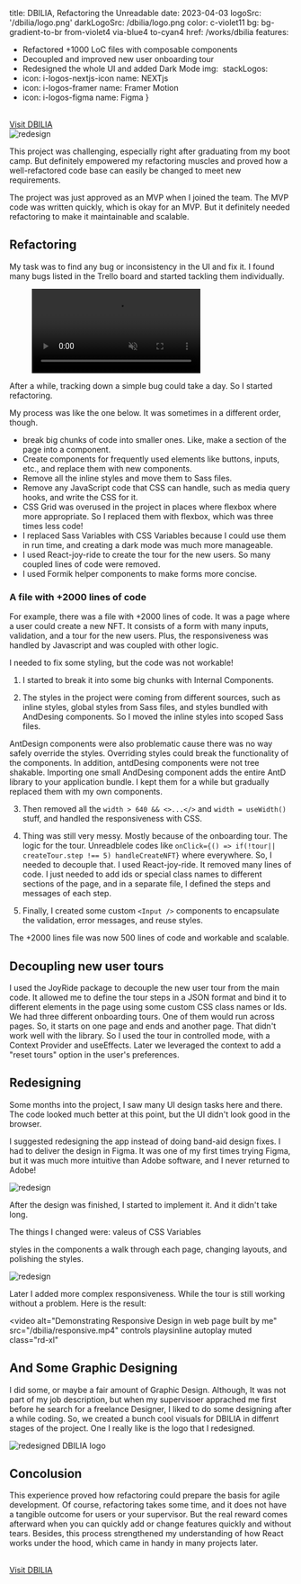 title: DBILIA, Refactoring the Unreadable
date: 2023-04-03
logoSrc: '/dbilia/logo.png'
darkLogoSrc: /dbilia/logo.png
color: c-violet11
bg: bg-gradient-to-br from-violet4 via-blue4 to-cyan4
href: /works/dbilia
features:
  - Refactored +1000 LoC files with composable components
  - Decoupled and improved new user onboarding tour
  - Redesigned the whole UI and added Dark Mode
img: <img
  slot='showcase'
  src='/dbilia/mockup.png'
  alt=''
  class="lt-xs:static  lt-xs:w-4/5 lt-xs:mis-auto lt-xs:-mb-26 lt-xs:-mt-10 lt-xs:fade-y-from-40%-to-70%   xs:abs  -z-1  xs:w-40 xs:right-0 xs:top-0 sm:-right-0 sm:-top-0 sm:w-60)  md:-right-15 md:-top-5 md:w-80 drop-shadow-2xl"
  />
stackLogos:
  - icon: i-logos-nextjs-icon
    name: NEXTjs
  - icon: i-logos-framer
    name: Framer Motion
  - icon: i-logos-figma
    name: Figma
}

<br/>
<a class="b-1 w-fit af-i-ph-arrow-right  fw-500  rd-xl b-orangeA-6  dark:b-orangeA-7 c-prm11 bg-gradient-to-r from-prm1 to-sand1  active:(b-orangeA-8 from-prm5 to-sand2) hover:b-orangeA-7 hover:from-prm2 hover:to-prm1 )  focus-visible:b-orangeA-8 focus-visible:from-prm4 focus-visible:to-prm2  bg-origin-border  c-prm11  fw-500 py-4 b-1.5  px-8 rd-xl flex gap-2 ac  !my-20 " href="https://dbilia.com" target="_blank">Visit DBILIA</a>
<br/>

<img alt="redesign" src="/dbilia/redesign1.png" class="rd-xl" />

This project was challenging, especially right after graduating from my boot camp. But definitely empowered my refactoring
muscles and proved how a well-refactored code base can easily be changed to meet new requirements.

The project was just approved as an MVP when I joined the team. The MVP code was written quickly, which is okay for an MVP. But it definitely needed refactoring to make it maintainable and scalable.

## Refactoring

My task was to find any bug or inconsistency in the UI and fix it. I found many bugs listed in the Trello board and started tackling them individually.

<figure>
  <video src="/dbilia/trello-bugs.mp4" autoplay="" playsinline="" muted="" class="rd-xl" />
</figure>

After a while, tracking down a simple bug could take a day. So I started refactoring.

My process was like the one below. It was sometimes in a different order, though.

- break big chunks of code into smaller ones. Like, make a section of the page into a component.
- Create components for frequently used elements like buttons, inputs, etc., and replace them with new components.
- Remove all the inline styles and move them to Sass files.
- Remove any JavaScript code that CSS can handle, such as media query hooks, and write the CSS for it.
- CSS Grid was overused in the project in places where flexbox where more appropriate. So I replaced them with flexbox, which was three times less code!
- I replaced Sass Variables with CSS Variables because I could use them in run time, and creating a dark mode was much more manageable.
- I used React-joy-ride to create the tour for the new users. So many coupled lines of code were removed.
- I used Formik helper components to make forms more concise.

### A file with +2000 lines of code

For example, there was a file with +2000 lines of code. It was a page where a user could create a new NFT. It consists of a form with many inputs, validation, and a tour for the new users. Plus, the responsiveness was handled by Javascript and was coupled with other logic.

I needed to fix some styling, but the code was not workable!

1. I started to break it into some big chunks with Internal Components.

2. The styles in the project were coming from different sources, such as inline styles, global styles from Sass files, and styles bundled with AndDesing components. So I moved the inline styles into scoped Sass files.

AntDesign components were also problematic cause there was no way safely override the styles. Overriding styles could break the functionality of the components. In addition, antdDesing components were not tree shakable. Importing one small AndDesing component adds the entire AntD library to your application bundle.
I kept them for a while but gradually replaced them with my own components.

3. Then removed all the `width > 640 && <>...</>` and `width = useWidth()` stuff, and handled the responsiveness with CSS.

4. Thing was still very messy. Mostly because of the onboarding tour. The logic for the tour. Unreadblele codes like `onClick={() => if(!tour|| createTour.step !== 5) handleCreateNFT}` where everywhere. So, I needed to decouple that. I used React-joy-ride. It removed many lines of code. I just needed to add ids or special class names to different sections of the page, and in a separate file, I defined the steps and messages of each step.

5. Finally, I created some custom `<Input />` components to encapsulate the validation, error messages, and reuse styles.

The +2000 lines file was now 500 lines of code and workable and scalable.

## Decoupling new user tours

I used the JoyRide package to decouple the new user tour from the main code. It allowed me to define the tour steps in a JSON format and bind it to different elements in the page using some custom CSS class names or Ids.
We had three different onboarding tours. One of them would run across pages. So, it starts on one page and ends and another page. That didn't work well with the library. So I used the tour in controlled mode, with a Context Provider and useEffects. Later we leveraged the context to add a "reset tours" option in the user's preferences.

## Redesigning

Some months into the project, I saw many UI design tasks here and there. The code looked much better at this point, but the UI didn't look good in the browser.

I suggested redesigning the app instead of doing band-aid design fixes. I had to deliver the design in Figma. It was one of my first times trying Figma, but it was much more intuitive than Adobe software, and I never returned to Adobe!

<img alt="redesign" src="/dbilia/redesign.png" class="rd-xl" />

After the design was finished, I started to implement it. And it didn't take long.

The things I changed were:
valeus of CSS Variables

styles in the components
a walk through each page, changing layouts, and polishing the styles.

<img alt="redesign" src="/dbilia/redesign2.png" class="rd-xl" />

Later I added more complex responsiveness. While the tour is still working without a problem. Here is the result:

<video
alt="Demonstrating Responsive Design in web page built by me"
src="/dbilia/responsive.mp4"
controls
playsinline
autoplay
muted
class="rd-xl"

> </video>

## And Some Graphic Designing

I did some, or maybe a fair amount of Graphic Design. Although, It was not part of my job description, but when my supervisoer apprached me first before he search for a freelance Designer, I liked to do some designing after a while coding. So, we created a bunch cool visuals for DBILIA in diffenrt stages of the project. One I really like is the logo that I redesigned.

<div class="p-4 py-32 rd-xl  flex ac jc " style="min-heihgt: 15rem, background: linear-gradient(90deg , #333 , #111)">
  <img src="/dbilia/logo.png" alt="redesigned DBILIA logo" class="" style="max-width: 15rem" />
</div>

<!-- I created some NFT collections for DBILIA. They turned out so cute!

<div class='grid gap-4 ' style={{gridTemplateColumns: "repeat( auto-fit, minmax(min(100%, 12rem), 1fr) )"}}>
<figure>
  <video src="/dbilia/cutlery-club.mp4" autoplay="" playsinline="" muted="" class="rd-xl aspect-ratio-1/1" style={{aspectRatio: "1/1"}}/>
  <figcaption classs="text-sm c-gray9 text-center c-gray11 block mt-2">Cutlery Club</figcaption>
</figure>
<figure>
  <video src="/dbilia/square-heads.mp4"  autoplay=""  playsinline="" muted="" class="rd-xl aspect-ratio-1/1"  style={{aspectRatio: "1/1"}} />
  <figcaption classs="text-sm c-gray9 text-center c-gray11 block mt-2"> Square Heads</figcaption>
</figure>
</div>  -->

## Concolusion

This experience proved how refactoring could prepare the basis for agile development. Of course, refactoring takes some time, and it does not have a tangible outcome for users or your supervisor. But the real reward comes afterward when you can quickly add or change features quickly and without tears.
Besides, this process strengthened my understanding of how React works under the hood, which came in handy in many projects later.

<br/>
<a class="b-1 w-fit af-i-ph-arrow-right  fw-500  rd-xl b-orangeA-6  dark:b-orangeA-7 c-prm11 bg-gradient-to-r from-prm1 to-sand1  active:(b-orangeA-8 from-prm5 to-sand2) hover:b-orangeA-7 hover:from-prm2 hover:to-prm1 )  focus-visible:b-orangeA-8 focus-visible:from-prm4 focus-visible:to-prm2  bg-origin-border  c-prm11  fw-500 py-4 b-1.5  px-8 rd-xl flex gap-2 ac  !my-20 " href="https://dbilia.com" target="_blank">Visit DBILIA</a>
<br/>
